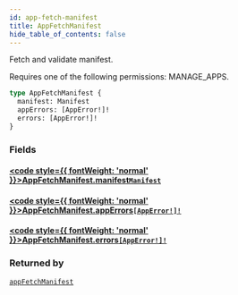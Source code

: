 ```yaml
---
id: app-fetch-manifest
title: AppFetchManifest
hide_table_of_contents: false
---
```








Fetch and validate manifest. 

Requires one of the following permissions: MANAGE_APPS.

```graphql
type AppFetchManifest {
  manifest: Manifest
  appErrors: [AppError!]!
  errors: [AppError!]!
}
```


### Fields

#### [<code style={{ fontWeight: 'normal' }}>AppFetchManifest.<b>manifest</b></code>](#)<Bullet />[`Manifest`](../../../developer/api-reference/objects/manifest) <Badge class="secondary" text="object"/>
> 
> 

#### [<code style={{ fontWeight: 'normal' }}>AppFetchManifest.<b>appErrors</b></code>](#)<Bullet />[`[AppError!]!`](../../../developer/api-reference/objects/app-error) <Badge class="secondary" text="non-null"/> <Badge class="secondary" text="object"/>
> 
> 

#### [<code style={{ fontWeight: 'normal' }}>AppFetchManifest.<b>errors</b></code>](#)<Bullet />[`[AppError!]!`](../../../developer/api-reference/objects/app-error) <Badge class="secondary" text="non-null"/> <Badge class="secondary" text="object"/>
> 
> 



### Returned by

[`appFetchManifest`](../../../developer/api-reference/mutations/app-fetch-manifest)  <Badge class="secondary" text="mutation"/>



